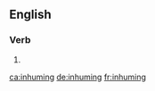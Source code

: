 ==English==

===Verb===
{{head|en|present participle}}

# {{present participle of|inhume|lang=en|nocat=1}}

[[ca:inhuming]]
[[de:inhuming]]
[[fr:inhuming]]